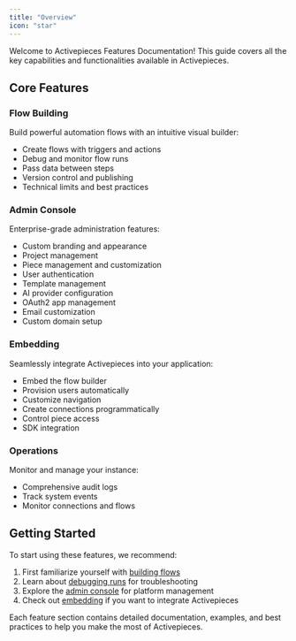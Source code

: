 ```yaml
---
title: "Overview"
icon: "star"
---
```


Welcome to Activepieces Features Documentation! This guide covers all the key capabilities and functionalities available in Activepieces.

## Core Features

### Flow Building
Build powerful automation flows with an intuitive visual builder:
- Create flows with triggers and actions
- Debug and monitor flow runs
- Pass data between steps
- Version control and publishing
- Technical limits and best practices

### Admin Console
Enterprise-grade administration features:
- Custom branding and appearance
- Project management
- Piece management and customization
- User authentication
- Template management
- AI provider configuration
- OAuth2 app management
- Email customization
- Custom domain setup

### Embedding
Seamlessly integrate Activepieces into your application:
- Embed the flow builder
- Provision users automatically
- Customize navigation
- Create connections programmatically
- Control piece access
- SDK integration

### Operations
Monitor and manage your instance:
- Comprehensive audit logs
- Track system events
- Monitor connections and flows

## Getting Started

To start using these features, we recommend:

1. First familiarize yourself with [building flows](/features/flows/building-flows)
2. Learn about [debugging runs](/features/flows/debugging-runs) for troubleshooting
3. Explore the [admin console](/features/admin-console/overview) for platform management
4. Check out [embedding](/features/embedding/overview) if you want to integrate Activepieces

Each feature section contains detailed documentation, examples, and best practices to help you make the most of Activepieces.
